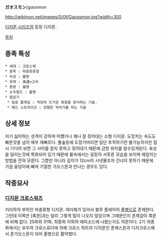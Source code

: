 '''ガオスモン'''/''gaosmon''

http://wikimon.net/images/0/0f/Gaossmon.jpg?width=300

[[디지몬 시리즈]]의 등장 디지몬.

[[목차]]

== 종족 특성 ==
 * 세대 : 크로스체
 * 종족 : 파충류류형
 * 속성 : 불명
 * 유래 : 高速=고속
 * 용량 : 불명
 * 소속필드 : 불명
 * 필살기
  * 킬로 플레임 : 적당히 뜨거운 화염을 방사하는 기술.
  * 헤드 스트라이크 : 강렬한 박치기를 하는 기술

== 상세 정보 ==
지기 싫어하는 성격이 강하며 어쨌거나 꽤나 잘 짖어대는 소형 디지몬. 도망치는 속도도 빠른것을 넘어 매우 재빠르다. 풀숲등에 도망가버리면 일단 추적하기란 불가능하지만 잠시 기다려 보면 그 사이를 참지 못하고 짖어대기 때문에 금방 위치를 알수있게된다. 육상을 달리는것에 특화되어 있기 때문에 물속에서는 굉장히 서투른 모습을 보이며 헤엄치는 방법을 전혀 모른다. 그뿐만 아니라 깊이가 12cm의 시냇물조차 건너지 못하기 때문에 가끔 웅덩이에 빠져 기절한 가오스몬과 만나는 경우도 있다. 

== 작중묘사 ==
=== [[디지몬 크로스워즈]] ===
키리하의 부하인 파충류형 디지몬. 여러체가 있어서 블루 플레어의 [[잡몹|졸병]]으로 존재한다. 그런데 이쪽은 [록몬]과는 달리 그렇게 많이 나오지 않았으며 그때문인지 존재감이 록몬에 비해 없다. 25화와 31화, 최종화 이외의 에피소드에 나왔는지도 의문이다. 2기 최종화에서는 유우의 크로스로더에 의해 크로스 하트의 디지몬인 폰체스몬과 디지크로스해서 폰가오스몬이 되어 졸병으로 활약했다.
